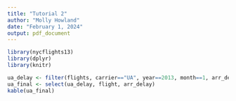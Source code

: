 ```yaml
---
title: "Tutorial 2"
author: "Molly Howland"
date: "February 1, 2024" 
output: pdf_document
---
```


```r
library(nycflights13)
library(dplyr)
library(knitr) 

ua_delay <- filter(flights, carrier=="UA", year==2013, month==1, arr_delay>=240)
ua_final <- select(ua_delay, flight, arr_delay)
kable(ua_final)
```